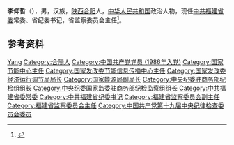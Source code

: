'''李仰哲'''（{{bd|1962年|5月|}}），男，汉族，[[陕西|陕西]][[合阳|合阳]]人，[[中华人民共和国|中华人民共和国]]政治人物，现任[[中共福建省委|中共福建省委]]常委、省纪委书记，省监察委员会主任<ref>{{cite news |title=王宁当选福建省省长 李仰哲当选福建省监委主任 |url=http://www.xinhuanet.com/2020-09/15/c_1126495777.htm |accessdate=2020-11-14 |archive-date=2020-09-18 |archive-url=https://web.archive.org/web/20200918230456/http://www.xinhuanet.com/2020-09/15/c_1126495777.htm |dead-url=no }}</ref>。

== 参考资料 ==
{{reflist}}

{{福建省领导人}}

{{Authority control}}
{{DEFAULTSORT:Li李}}
[[Category:李姓|Yang]]
[[Category:合陽人|Category:合陽人]]
[[Category:中国共产党党员_(1986年入党)|Category:中国共产党党员 (1986年入党)]]
[[Category:国家节能中心主任|Category:国家节能中心主任]]
[[Category:国家发改委节能信息传播中心主任|Category:国家发改委节能信息传播中心主任]]
[[Category:国家发改委经济运行调节局局长|Category:国家发改委经济运行调节局局长]]
[[Category:国家能源局副局长|Category:国家能源局副局长]]
[[Category:中央纪委驻商务部纪检组组长|Category:中央纪委驻商务部纪检组组长]]
[[Category:中央纪委国家监委驻商务部纪检监察组组长|Category:中央纪委国家监委驻商务部纪检监察组组长]]
[[Category:中共福建省委常委|Category:中共福建省委常委]]
[[Category:中共福建省纪委书记|Category:中共福建省纪委书记]]
[[Category:福建省监察委员会副主任|Category:福建省监察委员会副主任]]
[[Category:福建省监察委员会主任|Category:福建省监察委员会主任]]
[[Category:中国共产党第十九届中央纪律检查委员会委员|Category:中国共产党第十九届中央纪律检查委员会委员]]

{{中国人物小作品}}